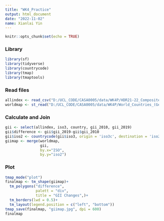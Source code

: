 ```yaml
---
title: "WK4_Practice"
output: html_document
date: "2022-11-02"
name: Xianlai Yin
---
```


```r
knitr::opts_chunk$set(echo = TRUE)
```

### Library

```r
library(sf)
library(tidyverse)
library(countrycode)
library(tmap)
library(tmaptools)
```

### Read files

```r
allindex <- read_csv("D:/UCL_CODE/CASA0005/data/WK4P/HDR21-22_Composite_indices_complete_time_series.csv")
worldmap <- st_read("D:/UCL_CODE/CASA0005/data/WK4P/World_Countries_(Generalized)/World_Countries__Generalized_.shp")
```

### Calculate and Join

```r
gii <- select(allindex, iso3, country, gii_2010, gii_2019)
gii$difference <- gii$gii_2019-gii$gii_2010
gii$iso2 <- countrycode(gii$iso3, origin = 'iso3c', destination = 'iso2c') 
giimap <- merge(worldmap,
                gii,
                by.x="ISO", 
                by.y="iso2")
```

### Plot

```r
tmap_mode("plot")
finalmap <- tm_shape(giimap)+
  tm_polygons("difference",
              palett = "div",
              title = "GII Changes",)+
  tm_borders(lwd = 0.5)+
  tm_layout(legend.position = c("left", "bottom"))
tmap_save(finalmap, "giimap.jpg", dpi = 600)
finalmap
```
